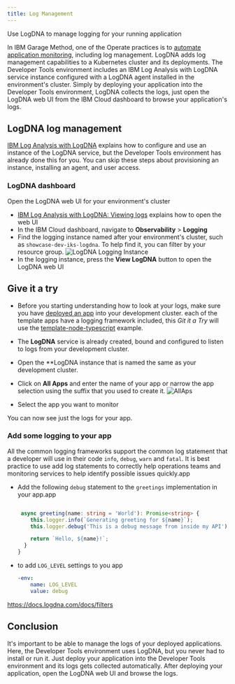 ```yaml
---
title: Log Management
---
```


<PageDescription>

Use LogDNA to manage logging for your running application

</PageDescription>

In IBM Garage Method, one of the Operate practices is to [automate application monitoring](https://www.ibm.com/garage/method/practices/manage/practice_automated_monitoring/), including log management.
LogDNA adds log management capabilities to a Kubernetes cluster and its deployments.
The Developer Tools environment includes an IBM Log Analysis with LogDNA service instance configured with 
a LogDNA agent installed in the environment's cluster.
Simply by deploying your application into the Developer Tools environment, LogDNA collects the logs, just open 
the LogDNA web UI from the IBM Cloud dashboard to browse your application's logs.

## LogDNA log management

[IBM Log Analysis with LogDNA](https://cloud.ibm.com/docs/services/Log-Analysis-with-LogDNA) explains how to
configure and use an instance of the LogDNA service, but the Developer Tools environment has already done this for you. 
You can skip these steps about provisioning an instance, installing an agent, and user access.

### LogDNA dashboard

Open the LogDNA web UI for your environment's cluster
- [IBM Log Analysis with LogDNA: Viewing logs](https://cloud.ibm.com/docs/services/Log-Analysis-with-LogDNA?topic=LogDNA-view_logs)
explains how to open the web UI
- In the IBM Cloud dashboard, navigate to **Observability** > **Logging**
- Find the logging instance named after your environment's cluster, such as `showcase-dev-iks-logdna`. To help find it, 
you can filter by your resource group.
    ![LogDNA Logging Instance](logdna-logging-instance.png)
- In the logging instance, press the **View LogDNA** button to open the LogDNA web UI

## Give it a try

- Before you starting understanding how to look at your logs, make sure you have [deployed an app](/getting-started/deployapp) into your development cluster. each of the template apps have a logging framework included, this _Git it a Try_ will use the [template-node-typescript](/starterkits/starterkittemplates) example.

- The **LogDNA** service is already created, bound and configured to listen to logs from your development cluster.
- Open the **LogDNA instance that is named the same as your development cluster.
- Click on **All Apps** and enter the name of your app or narrow the app selection using the suffix that you used to create it.
![AllAps](allapps.png)
- Select the app you want to monitor

You can now see just the logs for your app.

### Add some logging to your app

All the common logging frameworks support the common log statement that a developer will use in their code `info`, `debug`, `warn` and `fatal`. It is best practice to use add log statements to correctly help operations teams and monitoring services to help identify possible issues quickly.app

- Add the following `debug` statement to the `greetings` implementation in your app.app

    ```typescript src=/src/services/hello-world.service

     async greeting(name: string = 'World'): Promise<string> {
        this.logger.info(`Generating greeting for ${name}`);
        this.logger.debug('This is a debug message from inside my API');

        return `Hello, ${name}!`;
      }
    }
    ```
- to add `LOG_LEVEL` settings to you app

    ```yaml src=/chart/template-node-typescript/templates/deployment.yaml
    -env:
        name: LOG_LEVEL
        value: debug
    ```

https://docs.logdna.com/docs/filters





###


## Conclusion

It's important to be able to manage the logs of your deployed applications. 
Here, the Developer Tools environment uses LogDNA, but you never had to install or run it.
Just deploy your application into the Developer Tools environment and its logs gets collected automatically.
After deploying your application, open the LogDNA web UI and browse the logs.
